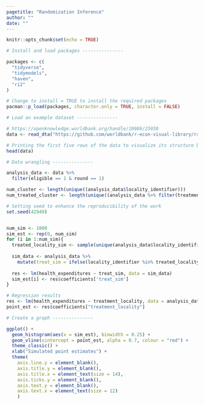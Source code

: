 ```yaml
---
pagetitle: "Randomization Inference"
author: ""
date: ""
---
```


```r
knitr::opts_chunk$set(echo = TRUE)
```

```r
# Install and load packages ---------------

packages <- c(
  "tidyverse",
  "tidymodels",
  "haven",
  "ri2"
)

# Change to install = TRUE to install the required packages
pacman::p_load(packages, character.only = TRUE, install = FALSE)

# Load an example dataset ---------------

# https://openknowledge.worldbank.org/handle/10986/25030
data <- read_dta("https://github.com/worldbank/r-econ-visual-library/raw/master/Library/Data/evaluation.dta")

# Printing the first five rows of the data to visualize its structure before data wrangling
head(data)

# Data wrangling ---------------

analysis_data <- data %>%
  filter(eligible == 1 & round == 1) 

num_cluster <- length(unique((analysis_data$locality_identifier)))
num_treated_cluster <- length(unique((analysis_data %>% filter(treatment_locality == 1))$locality_identifier))

# Setting seed to enhance the reproducibility of the work
set.seed(42949)


num_sim <- 1000
sim_est <- rep(0, num_sim)
for (i in 1:num_sim){
  treated_locality_sim <- sample(unique(analysis_data$locality_identifier), num_treated_cluster)
  
  sim_data <- analysis_data %>%
    mutate(treat_sim = ifelse(locality_identifier %in% treated_locality_sim, 1, 0))
  
  res <- lm(health_expenditures ~ treat_sim, data = sim_data)
  sim_est[i] <- res$coefficients['treat_sim']
}

# Regression results 
res <- lm(health_expenditures ~ treatment_locality, data = analysis_data)
point_est <- res$coefficients["treatment_locality"]

# Create a graph ---------------

ggplot() +
  geom_histogram(aes(x = sim_est), binwidth = 0.25) +
  geom_vline(xintercept = point_est, alpha = 0.7, colour = "red") +
  theme_classic() +
  xlab("Simulated point estimates") +
  theme(
    axis.line.y = element_blank(),
    axis.title.y = element_blank(),
    axis.title.x = element_text(size = 14),
    axis.ticks.y = element_blank(),
    axis.text.y = element_blank(),
    axis.text.x = element_text(size = 12)
    )

```
